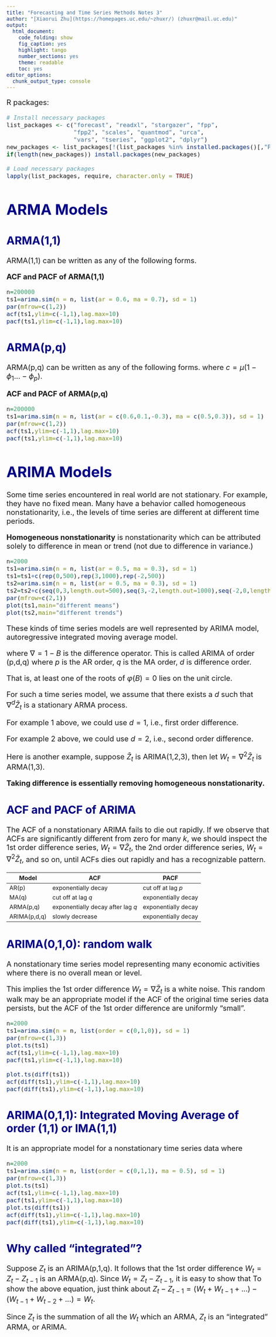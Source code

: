 ```yaml
---
title: "Forecasting and Time Series Methods Notes 3"
author: "[Xiaorui Zhu](https://homepages.uc.edu/~zhuxr/) (zhuxr@mail.uc.edu)"
output: 
  html_document:
    code_folding: show
    fig_caption: yes
    highlight: tango
    number_sections: yes
    theme: readable
    toc: yes
editor_options: 
  chunk_output_type: console
---
```

<style type="text/css">
body{ /* Normal  */
      font-size: 20px;
  }
code.r{ /* Code block */
    font-size: 16px;
}
pre { /* Code block - determines code spacing between lines */
    font-size: 16px;
}
h1 { /* Header 1 */
  color: DarkBlue;
}
h2 { /* Header 2 */
  color: DarkBlue;
}
</style>

R packages:
```r
# Install necessary packages
list_packages <- c("forecast", "readxl", "stargazer", "fpp", 
                   "fpp2", "scales", "quantmod", "urca",
                   "vars", "tseries", "ggplot2", "dplyr")
new_packages <- list_packages[!(list_packages %in% installed.packages()[,"Package"])]
if(length(new_packages)) install.packages(new_packages)

# Load necessary packages
lapply(list_packages, require, character.only = TRUE)
```


# ARMA Models

## ARMA(1,1)

ARMA(1,1) can be written as any of the following forms.
\begin{align*}
\tilde{Z}_t&=\phi_1 \tilde{Z}_{t-1} + a_t - \theta_1 a_{t-1}
\end{align*}

**ACF and PACF of ARMA(1,1)**

```r
n=200000
ts1=arima.sim(n = n, list(ar = 0.6, ma = 0.7), sd = 1)
par(mfrow=c(1,2))
acf(ts1,ylim=c(-1,1),lag.max=10)
pacf(ts1,ylim=c(-1,1),lag.max=10)
```

## ARMA(p,q)

ARMA(p,q) can be written as any of the following forms.
\begin{align*}
\phi(B)\tilde{Z}_t&=\theta(B)a_t\\
(1 - \phi_1 B  - ... -\phi_p B^p)\tilde{Z}_t&=(1 - \theta_1 B ... - \theta_q B^q)a_t\\
\tilde{Z}_t&= \phi_1 \tilde{Z}_{t-1} + ... +\phi_p \tilde{Z}_{t-p} + a_t - \theta_1 a_{t-1} ... - \theta_q a_{t-q}\\
Z_t &= c + \phi_1 Z_{t-1} + ... +\phi_p Z_{t-p} + a_t - \theta_1 a_{t-1} ... - \theta_q a_{t-q}
\end{align*}
where $c=\mu(1-\phi_1 ... - \phi_p)$.

**ACF and PACF of ARMA(p,q)**

```r
n=200000
ts1=arima.sim(n = n, list(ar = c(0.6,0.1,-0.3), ma = c(0.5,0.3)), sd = 1)
par(mfrow=c(1,2))
acf(ts1,ylim=c(-1,1),lag.max=10)
pacf(ts1,ylim=c(-1,1),lag.max=10)
```

# ARIMA Models

Some time series encountered in real world are not stationary.  For example, they have no fixed mean.  Many have a behavior called homogeneous nonstationarity, i.e., the levels of time series are different at different time periods.

**Homogeneous nonstationarity** is nonstationarity which can be attributed solely to difference in mean or trend (not due to difference in variance.)




```r
n=2000
ts1=arima.sim(n = n, list(ar = 0.5, ma = 0.3), sd = 1)
ts1=ts1+c(rep(0,500),rep(3,1000),rep(-2,500))
ts2=arima.sim(n = n, list(ar = 0.5, ma = 0.3), sd = 1)
ts2=ts2+c(seq(0,3,length.out=500),seq(3,-2,length.out=1000),seq(-2,0,length.out=500))
par(mfrow=c(2,1))
plot(ts1,main="different means")
plot(ts2,main="different trends")
```

These kinds of time series models are well represented by ARIMA model, autoregressive integrated moving average model.

\begin{align*}
(1-\phi_1 B - ... - \phi_p B^p)(1-B)^d\tilde{Z}_t&=(1-\theta_1 B - ... - \theta_q B^q)a_t\\
\phi(B)(1-B)^d\tilde{Z}_t&=\theta(B)a_t\\
\phi(B)\nabla^d\tilde{Z}_t&=\theta(B)a_t\\
\varphi(B)\tilde{Z}_t&=\theta(B)a_t\\
\end{align*}
where $\nabla = 1-B$ is the difference operator.  This is called ARIMA of order (p,d,q) where $p$ is the AR order, $q$ is the MA order, $d$ is difference order.

That is, at least one of the roots of $\varphi(B)=0$ lies on the unit circle.

For such a time series model, we assume that there exists a $d$ such that $\nabla^d \tilde{Z}_t$ is a stationary ARMA process.

For example 1 above, we could use $d=1$, i.e., first order difference.

For example 2 above, we could use $d=2$, i.e., second order difference.

Here is another example, suppose $\tilde{Z}_t$ is ARIMA(1,2,3), then let $W_t = \nabla^2 \tilde{Z}_t$ is ARMA(1,3).


**Taking difference is essentially removing homogeneous nonstationarity.**

## ACF and PACF of ARIMA

The ACF of a nonstationary ARIMA fails to die out rapidly.  If we observe that ACFs are significantly different from zero for many $k$, we should inspect the 1st order difference series, $W_t=\nabla \tilde{Z}_t$, the 2nd order difference series, $W_t=\nabla^2 \tilde{Z}_t$, and so on, until ACFs dies out rapidly and has a recognizable pattern.

Model  |  ACF                |  PACF
-------|---------------------|--------------------
AR(p)  | exponentially decay | cut off at lag $p$
MA(q)  | cut off at lag $q$  | exponentially decay 
ARMA(p,q) | exponentially decay after lag $q$ | exponentially decay
ARIMA(p,d,q) | slowly decrease | exponentially decay


## ARIMA(0,1,0): random walk

A nonstationary time series model representing many economic activities where there is no overall mean or level.


\begin{align*}
\tilde{Z}_t - \tilde{Z}_{t-1}=a_t\\
\tilde{Z}_t = \tilde{Z}_{t-1} + a_t
\end{align*}

This implies the 1st order difference $W_t=\nabla \tilde{Z}_t$ is a white noise.  This random walk may be an appropriate model if the ACF of the original time series data persists, but the ACF of the 1st order difference are uniformly "small".




```r
n=2000
ts1=arima.sim(n = n, list(order = c(0,1,0)), sd = 1)
par(mfrow=c(1,3))
plot.ts(ts1)
acf(ts1,ylim=c(-1,1),lag.max=10)
pacf(ts1,ylim=c(-1,1),lag.max=10)

plot.ts(diff(ts1))
acf(diff(ts1),ylim=c(-1,1),lag.max=10)
pacf(diff(ts1),ylim=c(-1,1),lag.max=10)
```


## ARIMA(0,1,1): Integrated Moving Average of order (1,1) or IMA(1,1)

\begin{align*}
\tilde{Z}_t = \tilde{Z}_{t-1} + a_t - \theta_1 a_{t-1}
\end{align*}

It is an appropriate model for a nonstationary time series data where


```r
n=2000
ts1=arima.sim(n = n, list(order = c(0,1,1), ma = 0.5), sd = 1)
par(mfrow=c(1,3))
plot.ts(ts1)
acf(ts1,ylim=c(-1,1),lag.max=10)
pacf(ts1,ylim=c(-1,1),lag.max=10)
plot.ts(diff(ts1))
acf(diff(ts1),ylim=c(-1,1),lag.max=10)
pacf(diff(ts1),ylim=c(-1,1),lag.max=10)
```


## Why called "integrated"?

Suppose $Z_t$ is an ARIMA(p,1,q).  It follows that the 1st order difference $W_t=Z_t-Z_{t-1}$ is an ARMA(p,q).  Since $W_t=Z_t-Z_{t-1}$, it is easy to show that
\begin{align*}
Z_t = W_t+W_{t-1}+W_{t-2}...
\end{align*}
To show the above equation, just think about $Z_t-Z_{t-1}=(W_t+W_{t-1}+...)-(W_{t-1}+W_{t-2}+...)=W_t$.

Since $Z_t$ is the summation of all the $W_t$ which an ARMA, $Z_t$ is an "integrated" ARMA, or ARIMA.

